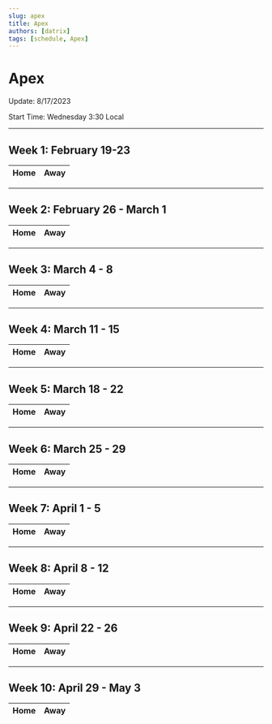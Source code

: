 ```yaml
---
slug: apex
title: Apex
authors: [datrix]
tags: [schedule, Apex]
---
```


# Apex

Update: 8/17/2023

Start Time: Wednesday 3:30 Local

---

## Week 1: February 19-23

| Home | Away |
|---|---|

---

## Week 2: February 26 - March 1

| Home | Away |
|---|---|

---

## Week 3: March 4 - 8

| Home | Away |
|---|---|

---

## Week 4: March 11 - 15

| Home | Away |
|---|---|

---

## Week 5: March 18 - 22

| Home | Away |
|---|---|

---

## Week 6: March 25 - 29

| Home | Away |
|---|---|

---

## Week 7: April 1 - 5

| Home | Away |
|---|---|

---

## Week 8: April 8 - 12

| Home | Away |
|---|---|

---

## Week 9: April 22 - 26

| Home | Away |
|---|---|

---

## Week 10: April 29 - May 3

| Home | Away |
|---|---|
